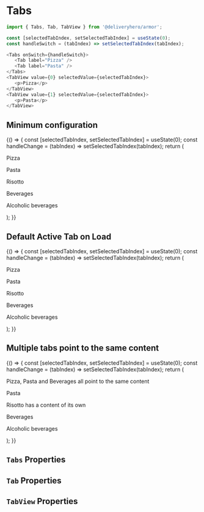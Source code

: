

<Meta title="Components/Tabs" component={Tabs} />

# Tabs

```js
import { Tabs, Tab, TabView } from '@deliveryhero/armor';

const [selectedTabIndex, setSelectedTabIndex] = useState(0);
const handleSwitch = (tabIndex) => setSelectedTabIndex(tabIndex);

<Tabs onSwitch={handleSwitch}>
   <Tab label="Pizza" />
   <Tab label="Pasta" />
</Tabs>
<TabView value={0} selectedValue={selectedTabIndex}>
   <p>Pizza</p>
</TabView>
<TabView value={1} selectedValue={selectedTabIndex}>
   <p>Pasta</p>
</TabView>
```
## Minimum configuration

<Preview>
    <Story name="MinimumConfiguration" height="240px">
        {() => {
 const [selectedTabIndex, setSelectedTabIndex] = useState(0);
 const handleChange = (tabIndex) => setSelectedTabIndex(tabIndex);
 return (
 <Box
     padding={3}
     style={{
         height: '180px',
         width: '510px',
     }}
 >
     <Tabs onSwitch={handleChange}>
         <Tab label="Pizza"/>
         <Tab label="Pasta"/>
         <Tab label="Risotto"/>
         <Tab label="Beverages"/>
         <Tab label="Alcoholic beverages" disabled/>
     </Tabs>
     <TabView value={0} selectedValue={selectedTabIndex}>
         <p>Pizza</p>
     </TabView>
     <TabView value={1} selectedValue={selectedTabIndex}>
         <p>Pasta</p>
     </TabView>
     <TabView value={2} selectedValue={selectedTabIndex}>
         <p>Risotto</p>
     </TabView>
     <TabView value={3} selectedValue={selectedTabIndex}>
         <p>Beverages</p>
     </TabView>
     <TabView value={4} selectedValue={selectedTabIndex}>
         <p>Alcoholic beverages</p>
     </TabView>
 </Box>
 );
}}
    </Story>
</Preview>


## Default Active Tab on Load

<Preview>
    <Story name="DefaultActiveTabOnLoad" height="240px">
        {() => {
const [selectedTabIndex, setSelectedTabIndex] = useState(0);
const handleChange = (tabIndex) => setSelectedTabIndex(tabIndex);
return (
<Box
    padding={3}
    style={{
        height: '180px',
        width: '510px',
    }}
>
    <Tabs defaultActiveTab={2} onSwitch={handleChange}>
        <Tab label="Pizza" />
        <Tab label="Pasta" />
        <Tab label="Risotto" />
        <Tab label="Beverages" />
        <Tab label="Alcoholic beverages" disabled />
    </Tabs>
    <TabView value={0} selectedValue={selectedTabIndex}>
        <p>Pizza</p>
    </TabView>
    <TabView value={1} selectedValue={selectedTabIndex}>
        <p>Pasta</p>
    </TabView>
    <TabView value={2} selectedValue={selectedTabIndex}>
        <p>Risotto</p>
    </TabView>
    <TabView value={3} selectedValue={selectedTabIndex}>
        <p>Beverages</p>
    </TabView>
    <TabView value={4} selectedValue={selectedTabIndex}>
        <p>Alcoholic beverages</p>
    </TabView>
</Box>
);
}}
    </Story>
</Preview>

## Multiple tabs point to the same content

<Preview>
    <Story name="MultipleTabsToSingleContent" height="240px">
        {() => {
 const [selectedTabIndex, setSelectedTabIndex] = useState(0);
 const handleChange = (tabIndex) => setSelectedTabIndex(tabIndex);
 return (
     <Box
         padding={3}
         style={{
             height: '180px',
         }}
     >
         <Tabs onSwitch={handleChange}>
             <Tab label="Pizza" value={0} />
             <Tab label="Pasta" value={0} />
             <Tab label="Risotto" />
             <Tab label="Beverages" value={0} />
             <Tab label="Alcoholic beverages" disabled />
         </Tabs>
         <TabView value={0} selectedValue={selectedTabIndex}>
             <p>
                 Pizza, Pasta and Beverages all point to the same
                 content
             </p>
         </TabView>
         <TabView value={1} selectedValue={selectedTabIndex}>
             <p>Pasta</p>
         </TabView>
         <TabView value={2} selectedValue={selectedTabIndex}>
             <p>Risotto has a content of its own</p>
         </TabView>
         <TabView value={3} selectedValue={selectedTabIndex}>
             <p>Beverages</p>
         </TabView>
         <TabView value={4} selectedValue={selectedTabIndex}>
             <p>Alcoholic beverages</p>
         </TabView>
     </Box>
 );
}}
    </Story>
</Preview>

## `Tabs` Properties

<Props of={Tabs} />

## `Tab` Properties

<Props of={Tab} />

## `TabView` Properties

<Props of={TabView} />
